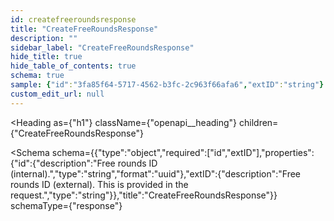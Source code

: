 ```yaml
---
id: createfreeroundsresponse
title: "CreateFreeRoundsResponse"
description: ""
sidebar_label: "CreateFreeRoundsResponse"
hide_title: true
hide_table_of_contents: true
schema: true
sample: {"id":"3fa85f64-5717-4562-b3fc-2c963f66afa6","extID":"string"}
custom_edit_url: null
---
```



<Heading
  as={"h1"}
  className={"openapi__heading"}
  children={"CreateFreeRoundsResponse"}
>
</Heading>





<Schema
  schema={{"type":"object","required":["id","extID"],"properties":{"id":{"description":"Free rounds ID (internal).","type":"string","format":"uuid"},"extID":{"description":"Free rounds ID (external). This is provided in the request.","type":"string"}},"title":"CreateFreeRoundsResponse"}}
  schemaType={"response"}
>
  
</Schema>
            